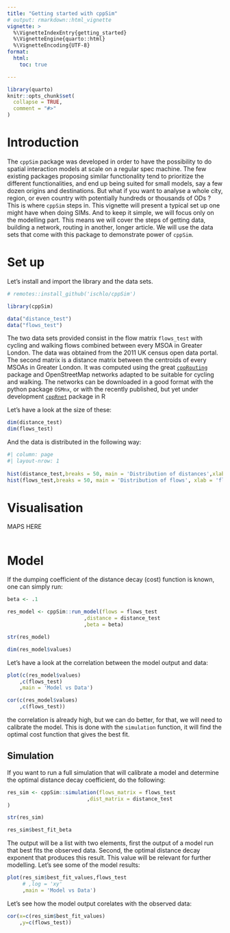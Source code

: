 ```yaml
---
title: "Getting started with cppSim"
# output: rmarkdown::html_vignette
vignette: >
  %\VignetteIndexEntry{getting_started}
  %\VignetteEngine{quarto::html}
  %\VignetteEncoding{UTF-8}
format:
  html:
    toc: true

---
```


```r
library(quarto)
knitr::opts_chunk$set(
  collapse = TRUE,
  comment = "#>"
)
```

# Introduction

The `cppSim` package was developed in order to have the possibility to do spatial interaction models at scale on a regular spec machine. The few existing packages proposing similar functionality tend to prioritize the different functionalities, and end up being suited for small models, say a few dozen origins and destinations. But what if you want to analyse a whole city, region, or even country with potentially hundreds or thousands of ODs ? This is where `cppSim` steps in. This vignette will present a typical set up one might have when doing SIMs. And to keep it simple, we will focus only on the modelling part. This means we will cover the steps of getting data, building a network, routing in another, longer article. We will use the data sets that come with this package to demonstrate power of `cppSim`.

# Set up

Let's install and import the library and the data sets.
```r
# remotes::install_github('ischlo/cppSim')

library(cppSim)

data("distance_test")
data("flows_test")
```

The two data sets provided consist in the flow matrix `flows_test` with cycling and walking flows combined between every MSOA in Greater London. The data was obtained from the 2011 UK census open data portal. The second matrix is a distance matrix between the centroids of every MSOAs in Greater London. It was computed using the great [`cppRouting`](https://github.com/vlarmet/cppRouting) package and OpenStreetMap networks adapted to be suitable for cycling and walking. The networks can be downloaded in a good format with the python package `OSMnx`, or with the recently published, but yet under development [`cppRnet`]() package in R

Let's have a look at the size of these:
```r

dim(distance_test)
dim(flows_test)

```

And the data is distributed in the following way:

```r
#| column: page
#| layout-nrow: 1
 
hist(distance_test,breaks = 50, main = 'Distribution of distances',xlab = 'OD distance')
hist(flows_test,breaks = 50, main = 'Distribution of flows', xlab = 'flow')

```

# Visualisation
MAPS HERE
<!-- Let us also make some functions to visualise our region of interest. -->
```r

```

# Model

If the dumping coefficient of the distance decay (cost) function is known, one can simply run:
```r

beta <- .1

res_model <- cppSim::run_model(flows = flows_test
                         ,distance = distance_test
                         ,beta = beta)

str(res_model)

dim(res_model$values)

```

Let's have a look at the correlation between the model output and data:

```r
plot(c(res_model$values)
    ,c(flows_test)
    ,main = 'Model vs Data')

```


```r
cor(c(res_model$values)
    ,c(flows_test))

```

the correlation is already high, but we can do better, for that, we will need to calibrate the model. This is done with the `simulation` function, it will find the optimal cost function that gives the best fit. 

## Simulation

If you want to run a full simulation that will calibrate a model and determine the optimal distance decay coefficient, do the following:

```r

res_sim <- cppSim::simulation(flows_matrix = flows_test
                          ,dist_matrix = distance_test
)

str(res_sim)

res_sim$best_fit_beta

```
The output will be a list with two elements, first the output of a model run that best fits the observed data. Second, the optimal distance decay exponent that produces this result. This value will be relevant for further modelling. Let's see some of the model results:

```r
plot(res_sim$best_fit_values,flows_test
     # ,log = 'xy'
     ,main = 'Model vs Data')
```

Let's see how the model output corelates with the observed data:

```r
cor(x=c(res_sim$best_fit_values)
    ,y=c(flows_test))

```

<!-- # Conclusion -->


